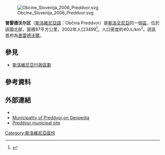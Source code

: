 [[File:Obcine_Slovenija_2006_Preddvor.svg|thumb]]

'''普雷德沃尔区'''（[[斯洛維尼亞語|斯洛維尼亞語]]：Občina Preddvor）是[[斯洛文尼亞|斯洛文尼亞]]的一個[[斯洛維尼亞行政區劃|區]]，位於該國北部，面積87平方公里，2002年人口3499<ref>{{Cite web |url=http://www.stat.si/popis2002/en/ |title=Statistical Office of the Republic of Slovenia, census of 2002 |access-date=2017-02-12 |archive-date=2016-12-18 |archive-url=https://web.archive.org/web/20161218144633/http://www.stat.si/popis2002/en/ |dead-url=no }}</ref>。人口密度約40人/km<sup>2</sup>。該區首府為[[普雷德沃爾|普雷德沃爾]]。

==參見==
*[[斯洛維尼亞行政區劃|斯洛維尼亞行政區劃]]

==參考資料==
{{Reflist}}

==外部連結==
*{{commonscat-inline|Preddvor}}
*[http://www.geopedia.si/#T105_F408:95_x458719.5_y131284_s12_b4 Municipality of Preddvor on Geopedia] {{Wayback|url=http://www.geopedia.si/#T105_F408:95_x458719.5_y131284_s12_b4 |date=20170729183600 }}
*[http://www.preddvor.si/ Preddvor municipal site] {{Wayback|url=http://www.preddvor.si/ |date=20081228205232 }} {{sl icon}}

{{Slovenia-geo-stub}}
[[Category:斯洛維尼亞區份|Category:斯洛維尼亞區份]]